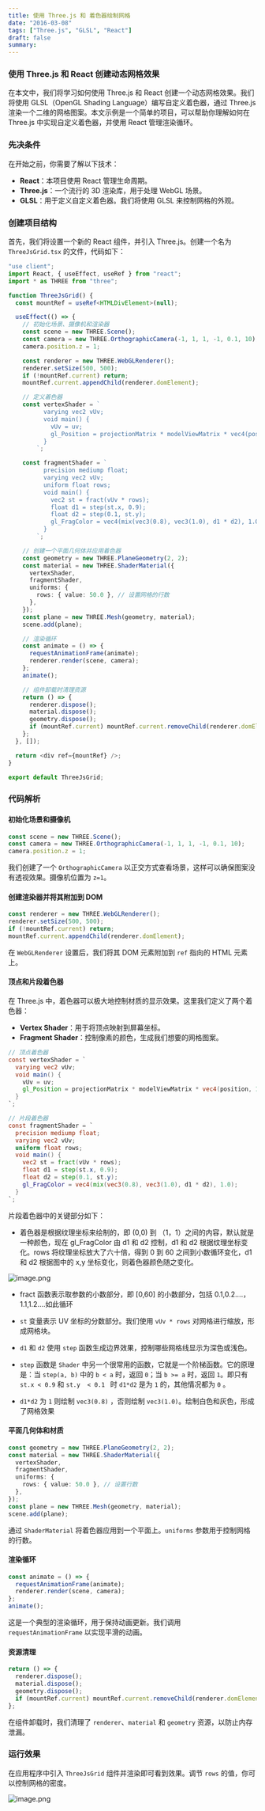 ```yaml
---
title: 使用 Three.js 和 着色器绘制网格
date: "2016-03-08"
tags: ["Three.js", "GLSL", "React"]
draft: false
summary:
---
```


### 使用 Three.js 和 React 创建动态网格效果

在本文中，我们将学习如何使用 Three.js 和 React 创建一个动态网格效果。我们将使用 GLSL（OpenGL Shading Language）编写自定义着色器，通过 Three.js 渲染一个二维的网格图案。本文示例是一个简单的项目，可以帮助你理解如何在 Three.js 中实现自定义着色器，并使用 React 管理渲染循环。

### 先决条件

在开始之前，你需要了解以下技术：

- **React**：本项目使用 React 管理生命周期。
- **Three.js**：一个流行的 3D 渲染库，用于处理 WebGL 场景。
- **GLSL**：用于定义自定义着色器。我们将使用 GLSL 来控制网格的外观。

### 创建项目结构

首先，我们将设置一个新的 React 组件，并引入 Three.js。创建一个名为 `ThreeJsGrid.tsx` 的文件，代码如下：

```typescript
"use client";
import React, { useEffect, useRef } from "react";
import * as THREE from "three";

function ThreeJsGrid() {
  const mountRef = useRef<HTMLDivElement>(null);

  useEffect(() => {
    // 初始化场景、摄像机和渲染器
    const scene = new THREE.Scene();
    const camera = new THREE.OrthographicCamera(-1, 1, 1, -1, 0.1, 10);
    camera.position.z = 1;

    const renderer = new THREE.WebGLRenderer();
    renderer.setSize(500, 500);
    if (!mountRef.current) return;
    mountRef.current.appendChild(renderer.domElement);

    // 定义着色器
    const vertexShader = `
          varying vec2 vUv;
          void main() {
            vUv = uv;
            gl_Position = projectionMatrix * modelViewMatrix * vec4(position, 1.0);
          }
        `;

    const fragmentShader = `
          precision mediump float;
          varying vec2 vUv;
          uniform float rows;
          void main() {
            vec2 st = fract(vUv * rows);
            float d1 = step(st.x, 0.9);
            float d2 = step(0.1, st.y);
            gl_FragColor = vec4(mix(vec3(0.8), vec3(1.0), d1 * d2), 1.0);
          }
        `;

    // 创建一个平面几何体并应用着色器
    const geometry = new THREE.PlaneGeometry(2, 2);
    const material = new THREE.ShaderMaterial({
      vertexShader,
      fragmentShader,
      uniforms: {
        rows: { value: 50.0 }, // 设置网格的行数
      },
    });
    const plane = new THREE.Mesh(geometry, material);
    scene.add(plane);

    // 渲染循环
    const animate = () => {
      requestAnimationFrame(animate);
      renderer.render(scene, camera);
    };
    animate();

    // 组件卸载时清理资源
    return () => {
      renderer.dispose();
      material.dispose();
      geometry.dispose();
      if (mountRef.current) mountRef.current.removeChild(renderer.domElement);
    };
  }, []);

  return <div ref={mountRef} />;
}

export default ThreeJsGrid;
```

### 代码解析

#### 初始化场景和摄像机

```typescript
const scene = new THREE.Scene();
const camera = new THREE.OrthographicCamera(-1, 1, 1, -1, 0.1, 10);
camera.position.z = 1;
```

我们创建了一个 `OrthographicCamera` 以正交方式查看场景，这样可以确保图案没有透视效果。摄像机位置为 `z=1`。

#### 创建渲染器并将其附加到 DOM

```typescript
const renderer = new THREE.WebGLRenderer();
renderer.setSize(500, 500);
if (!mountRef.current) return;
mountRef.current.appendChild(renderer.domElement);
```

在 `WebGLRenderer` 设置后，我们将其 DOM 元素附加到 `ref` 指向的 HTML 元素上。

#### 顶点和片段着色器

在 Three.js 中，着色器可以极大地控制材质的显示效果。这里我们定义了两个着色器：

- **Vertex Shader**：用于将顶点映射到屏幕坐标。
- **Fragment Shader**：控制像素的颜色，生成我们想要的网格图案。

```glsl
// 顶点着色器
const vertexShader = `
  varying vec2 vUv;
  void main() {
    vUv = uv;
    gl_Position = projectionMatrix * modelViewMatrix * vec4(position, 1.0);
  }
`;

// 片段着色器
const fragmentShader = `
  precision mediump float;
  varying vec2 vUv;
  uniform float rows;
  void main() {
    vec2 st = fract(vUv * rows);
    float d1 = step(st.x, 0.9);
    float d2 = step(0.1, st.y);
    gl_FragColor = vec4(mix(vec3(0.8), vec3(1.0), d1 * d2), 1.0);
  }
`;
```

片段着色器中的关键部分如下：

- 着色器是根据纹理坐标来绘制的，即 (0,0) 到 （1，1）之间的内容，默认就是一种颜色，现在 gl_FragColor 由 d1 和 d2 控制，d1 和 d2 根据纹理坐标变化。rows 将纹理坐标放大了六十倍，得到 0 到 60 之间到小数循环变化，d1 和 d2 根据图中的 x,y 坐标变化，则着色器颜色随之变化。

![image.png](https://p0-xtjj-private.juejin.cn/tos-cn-i-73owjymdk6/2fc6007d186f490da572345fbef69e21~tplv-73owjymdk6-jj-mark-v1:0:0:0:0:5o6Y6YeR5oqA5pyv56S-5Yy6IEAgcHp6eg==:q75.awebp?policy=eyJ2bSI6MywidWlkIjoiMTM4MDY0MjMzNjAyNjgxMyJ9&rk3s=f64ab15b&x-orig-authkey=f32326d3454f2ac7e96d3d06cdbb035152127018&x-orig-expires=1734229401&x-orig-sign=JjA9XURINYnJeruqp4HGGv%2B38pE%3D)

- fract 函数表示取参数的小数部分，即 \[0,60] 的小数部分，包括 0.1,0.2....，1.1,1.2....如此循环

- `st` 变量表示 UV 坐标的分数部分。我们使用 `vUv * rows` 对网格进行缩放，形成网格块。

- `d1` 和 `d2` 使用 `step` 函数生成边界效果，控制哪些网格线显示为深色或浅色。

- `step` 函数是 `Shader` 中另一个很常用的函数，它就是一个阶梯函数。它的原理是：当 `step(a, b)` 中的 `b < a` 时，返回 `0`；当 `b >= a` 时，返回 `1`。即只有 `st.x < 0.9` 和 `st.y  < 0.1 ` 时 `d1*d2` 是为 `1` 的，其他情况都为 `0` 。

- `d1*d2` 为 `1` 则绘制 `vec3(0.8)` ，否则绘制 `vec3(1.0)`。绘制白色和灰色，形成了网格效果

#### 平面几何体和材质

```typescript
const geometry = new THREE.PlaneGeometry(2, 2);
const material = new THREE.ShaderMaterial({
  vertexShader,
  fragmentShader,
  uniforms: {
    rows: { value: 50.0 }, // 设置行数
  },
});
const plane = new THREE.Mesh(geometry, material);
scene.add(plane);
```

通过 `ShaderMaterial` 将着色器应用到一个平面上。`uniforms` 参数用于控制网格的行数。

#### 渲染循环

```typescript
const animate = () => {
  requestAnimationFrame(animate);
  renderer.render(scene, camera);
};
animate();
```

这是一个典型的渲染循环，用于保持动画更新。我们调用 `requestAnimationFrame` 以实现平滑的动画。

#### 资源清理

```typescript
return () => {
  renderer.dispose();
  material.dispose();
  geometry.dispose();
  if (mountRef.current) mountRef.current.removeChild(renderer.domElement);
};
```

在组件卸载时，我们清理了 `renderer`、`material` 和 `geometry` 资源，以防止内存泄漏。

### 运行效果

在应用程序中引入 `ThreeJsGrid` 组件并渲染即可看到效果。调节 `rows` 的值，你可以控制网格的密度。

![image.png](https://p0-xtjj-private.juejin.cn/tos-cn-i-73owjymdk6/aaadd806c2824918b69d7b45e8294b87~tplv-73owjymdk6-jj-mark-v1:0:0:0:0:5o6Y6YeR5oqA5pyv56S-5Yy6IEAgcHp6eg==:q75.awebp?policy=eyJ2bSI6MywidWlkIjoiMTM4MDY0MjMzNjAyNjgxMyJ9&rk3s=f64ab15b&x-orig-authkey=f32326d3454f2ac7e96d3d06cdbb035152127018&x-orig-expires=1734229401&x-orig-sign=lWuEbHZgsSbVC7pwncAvNLOvTlU%3D)
